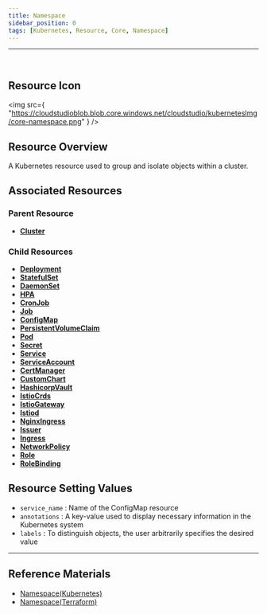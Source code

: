 ```yaml
---
title: Namespace
sidebar_position: 0
tags: [Kubernetes, Resource, Core, Namespace]
---
```



<hr />
<br />


## Resource Icon

<img
    src={
        "https://cloudstudioblob.blob.core.windows.net/cloudstudio/kubernetesImg/core-namespace.png"
    }
/>

## Resource Overview

A Kubernetes resource used to group and isolate objects within a cluster.

## Associated Resources

### Parent Resource

-   [**Cluster**](https://docs.cstudio.app/en/docs/resource/kubernetes/Base/Cluster)


### Child Resources

-   [**Deployment**](https://docs.cstudio.app/en/docs/resource/kubernetes/Apps/Deployment)
-   [**StatefulSet**](https://docs.cstudio.app/en/docs/resource/kubernetes/Apps/StatefulSet)
-   [**DaemonSet**](https://docs.cstudio.app/en/docs/resource/kubernetes/Core/DaemonSet)
-   [**HPA**](https://docs.cstudio.app/en/docs/resource/kubernetes/Batch/HorizontalPodAutoscaling)
-   [**CronJob**](https://docs.cstudio.app/en/docs/resource/kubernetes/Batch/CronJob)
-   [**Job**](https://docs.cstudio.app/en/docs/resource/kubernetes/Batch/Job)
-   [**ConfigMap**](https://docs.cstudio.app/en/docs/resource/kubernetes/Core/ConfigMap)
-   [**PersistentVolumeClaim**](https://docs.cstudio.app/en/docs/resource/kubernetes/Core/PersistentVolumeClaim)
-   [**Pod**](https://docs.cstudio.app/en/docs/resource/kubernetes/Core/Pod)
-   [**Secret**](https://docs.cstudio.app/en/docs/resource/kubernetes/Core/Secret)
-   [**Service**](https://docs.cstudio.app/en/docs/resource/kubernetes/Core/Service)
-   [**ServiceAccount**](https://docs.cstudio.app/en/docs/resource/kubernetes/Core/ServiceAccount)
-   [**CertManager**](https://docs.cstudio.app/en/docs/resource/kubernetes/Helm/CertManager)
-   [**CustomChart**](https://docs.cstudio.app/en/docs/resource/kubernetes/Helm/CustomChart)
-   [**HashicorpVault**](https://docs.cstudio.app/en/docs/resource/kubernetes/Helm/HashicorpVault)
-   [**IstioCrds**](https://docs.cstudio.app/en/docs/resource/kubernetes/Helm/IstioCrds)
-   [**IstioGateway**](https://docs.cstudio.app/en/docs/resource/kubernetes/Helm/IstioGateway)
-   [**Istiod**](https://docs.cstudio.app/en/docs/resource/kubernetes/Helm/Istiod)
-   [**NginxIngress**](https://docs.cstudio.app/en/docs/resource/kubernetes/Helm/NginxIngress)
-   [**Issuer**](https://docs.cstudio.app/en/docs/resource/kubernetes/Manifest/Issuer)
-   [**Ingress**](https://docs.cstudio.app/en/docs/resource/kubernetes/Networking/Ingress)
-   [**NetworkPolicy**](https://docs.cstudio.app/en/docs/resource/kubernetes/Networking/NetworkPolicy)
-   [**Role**](https://docs.cstudio.app/en/docs/resource/kubernetes/Core/Namespace)
-   [**RoleBinding**](https://docs.cstudio.app/en/docs/resource/kubernetes/Rbac/RoleBinding)



## Resource Setting Values

-   `service_name` : Name of the ConfigMap resource
-   `annotations` : A key-value used to display necessary information in the Kubernetes system
-   `labels` : To distinguish objects, the user arbitrarily specifies the desired value


---

## Reference Materials

-   [Namespace(Kubernetes)](https://kubernetes.io/docs/concepts/overview/working-with-objects/namespaces/)
-   [Namespace(Terraform)](https://registry.terraform.io/providers/hashicorp/kubernetes/latest/docs/resources/namespace)
